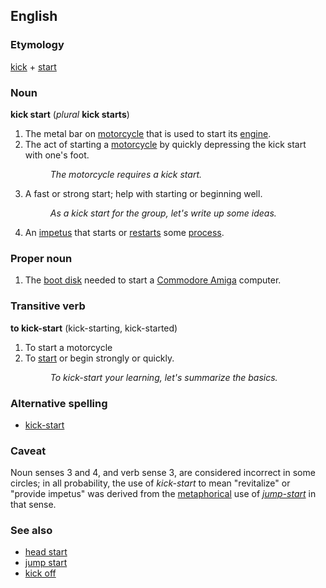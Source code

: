 ==English==
===Etymology===
[[kick]] + [[start]]

===Noun===
'''kick start''' (''plural'' '''kick starts''')

#The metal bar on [[motorcycle]] that is used to start its [[engine]].
#The act of starting a [[motorcycle]] by quickly depressing the kick start with one's foot.
#:''The motorcycle requires a kick start.''
#A fast or strong start; help with starting or beginning well.
#:''As a kick start for the group, let's write up some ideas.''
#An [[impetus]] that starts or [[restart]]s some [[process]].

===Proper noun===
<!--How is this capitalised if it is a proper noun?  Kick Start?  Kick start?-->

#The [[boot disk]] needed to start a [[w:Amiga|Commodore Amiga]] computer.

===Transitive verb===
'''to kick-start''' (kick-starting, kick-started)

#To start a motorcycle
#To [[start]] or begin strongly or quickly.
#:''To kick-start your learning, let's summarize the basics.''
===Alternative spelling===
*[[kick-start]]

===Caveat===
Noun senses 3 and 4, and verb sense 3, are considered incorrect in some circles; in all probability, the use of ''kick-start'' to mean "revitalize" or "provide impetus" was derived from the [[metaphor]]ical use of ''[[jump-start]]'' in that sense.

===See also===
*[[head start]]
*[[jump start]]
*[[kick off]]